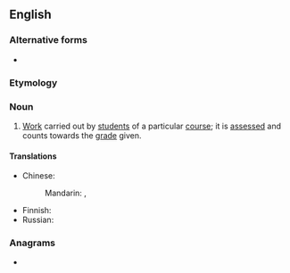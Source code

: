 {{also|course work}}
==English==
{{wikipedia}}

===Alternative forms===
* {{l|en|course work}}

===Etymology===
{{compound|en|course|work}}

===Noun===
{{en-noun|-}}

# [[work|Work]] carried out by [[student]]s of a particular [[course]]; it is [[assess]]ed and counts towards the [[grade]] given.

====Translations====
{{trans-top|work carried out by students of a particular course}}
* Chinese:
*: Mandarin: {{t+|cmn|課程|sc=Hani}}, {{t+|cmn|课程|tr=kèchéng|sc=Hani}}
{{trans-mid}}
* Finnish: {{t+|fi|opiskelu}}
* Russian: {{t+|ru|курсова́я рабо́та|f}}
{{trans-bottom}}

===Anagrams===
* {{anagrams|en|a=cekoorrsuw|sourcework}}